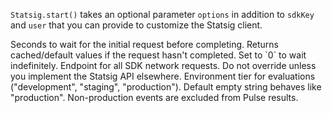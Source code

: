 `Statsig.start()` takes an optional parameter `options` in addition to `sdkKey` and `user` that you can provide to customize the Statsig client.

<ResponseField name="initTimeout" type="int" default="3">
  Seconds to wait for the initial request before completing. Returns cached/default values if the request hasn't completed. Set to `0` to wait indefinitely.
</ResponseField>

<ResponseField name="api" type="string" default="https://statsigapi.net/v1/">
  Endpoint for all SDK network requests. Do not override unless you implement the Statsig API elsewhere.
</ResponseField>

<ResponseField name="environment" type="string" default="">
  Environment tier for evaluations ("development", "staging", "production").
  Default empty string behaves like "production". Non-production events are excluded from Pulse results.
</ResponseField>

